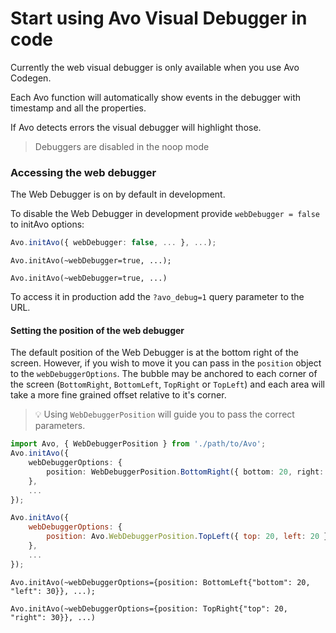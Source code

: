 
# Start using Avo Visual Debugger in code

Currently the web visual debugger is only available when you use <Link passHref href="/implementation/avo-codegen-overview">Avo Codegen</Link>.

Each Avo function will automatically show events in the debugger with timestamp and all the properties.

If Avo detects errors the visual debugger will highlight those.

> Debuggers are disabled in the <Link passHref href="/implementation/avo-and-unit-tests">noop</Link> mode

### Accessing the web debugger

The Web Debugger is on by default in development.

To disable the Web Debugger in development provide `webDebugger = false` to initAvo options:

```typescript
Avo.initAvo({ webDebugger: false, ... }, ...);
```

```ReasonML
Avo.initAvo(~webDebugger=true, ...);
```

```ReScript
Avo.initAvo(~webDebugger=true, ...)
```

To access it in production add the `?avo_debug=1` query parameter to the URL.

#### Setting the position of the web debugger

The default position of the Web Debugger is at the bottom right of the screen. However, if you wish to move it you can pass in the `position` object to the `webDebuggerOptions`. The bubble may be anchored to each corner of the screen (`BottomRight`, `BottomLeft`, `TopRight` or `TopLeft`) and each area will take a more fine grained offset relative to it's corner.

> 💡 Using `WebDebuggerPosition` will guide you to pass the correct parameters.

```typescript
import Avo, { WebDebuggerPosition } from './path/to/Avo';
Avo.initAvo({
    webDebuggerOptions: {
        position: WebDebuggerPosition.BottomRight({ bottom: 20, right: 20 }),
    },
    ...
});
```

```javascript
Avo.initAvo({
    webDebuggerOptions: {
        position: Avo.WebDebuggerPosition.TopLeft({ top: 20, left: 20 }),
    },
    ...
});
```

```ReasonML
Avo.initAvo(~webDebuggerOptions={position: BottomLeft{"bottom": 20, "left": 30}}, ...);
```

```ReScript
Avo.initAvo(~webDebuggerOptions={position: TopRight{"top": 20, "right": 30}}, ...)
```
